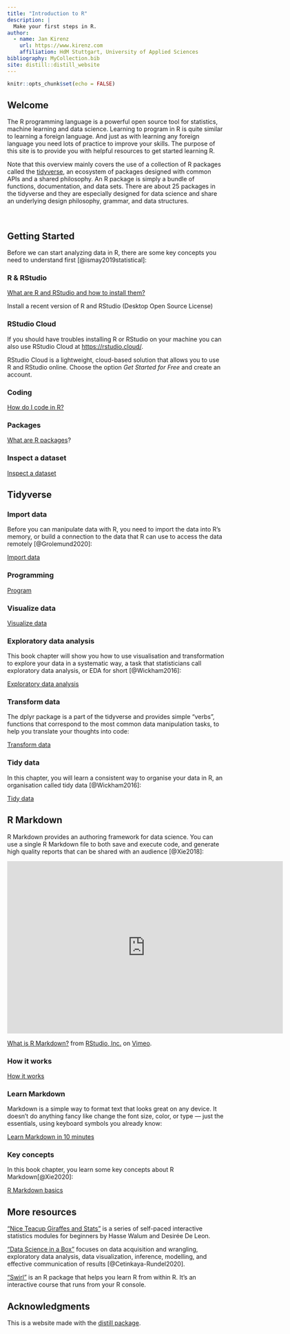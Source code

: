 ```yaml
---
title: "Introduction to R"
description: |
  Make your first steps in R. 
author:
  - name: Jan Kirenz
    url: https://www.kirenz.com
    affiliation: HdM Stuttgart, University of Applied Sciences
bibliography: MyCollection.bib
site: distill::distill_website
---
```


```r
knitr::opts_chunk$set(echo = FALSE)

```


## Welcome  

The R programming language is a powerful open source tool for statistics, machine learning and data science. Learning to program in R is quite similar to learning a foreign language. And just as with learning any foreign language you need lots of practice to improve your skills. The purpose of this site is to provide you with helpful resources to get started learning R. 

Note that this overview mainly covers the use of a collection of R packages called the [tidyverse](https://www.tidyverse.org), an ecosystem of packages designed with common APIs and a shared philosophy. An R package is simply a bundle of functions, documentation, and data sets. There are about 25 packages in the tidyverse and they are especially designed for data science and share an underlying design philosophy, grammar, and data structures.




\

## Getting Started 

Before we can start analyzing data in R, there are some key concepts you need to understand first [@ismay2019statistical]:

### R & RStudio

[What are R and RStudio and how to install them?](https://moderndive.netlify.app/1-1-r-rstudio.html)

<aside>
Install a recent version of R and RStudio (Desktop Open Source License)
</aside>


### RStudio Cloud

If you should have troubles installing R or RStudio on your machine you can also use RStudio Cloud at <https://rstudio.cloud/>. 

RStudio Cloud is a lightweight, cloud-based solution that allows you to use R and RStudio online. Choose the option _Get Started for Free_ and create an account.


### Coding

[How do I code in R?](https://moderndive.netlify.app/1-2-code.html)

### Packages

[What are R packages](https://moderndive.netlify.app/1-3-packages.html)?


### Inspect a dataset

[Inspect a dataset](https://moderndive.netlify.app/1-4-nycflights13.html)


## Tidyverse

### Import data

Before you can manipulate data with R, you need to import the data into R’s memory, or build a connection to the data that R can use to access the data remotely [@Grolemund2020]:

[Import data](https://rstudio-education.github.io/tidyverse-cookbook/import.html)


### Programming

[Program](https://rstudio-education.github.io/tidyverse-cookbook/program.html)

### Visualize data


[Visualize data](https://rstudio-education.github.io/tidyverse-cookbook/visualize-data.html)

### Exploratory data analysis

This book chapter will show you how to use visualisation and transformation to explore your data in a systematic way, a task that statisticians call exploratory data analysis, or EDA for short [@Wickham2016]:

[Exploratory data analysis](https://r4ds.had.co.nz/exploratory-data-analysis.html)

### Transform data

The dplyr package is a part of the tidyverse and provides simple “verbs”, functions that correspond to the most common data manipulation tasks, to help you translate your thoughts into code: 

[Transform data](https://dplyr.tidyverse.org/articles/dplyr.html)


### Tidy data

In this chapter, you will learn a consistent way to organise your data in R, an organisation called tidy data [@Wickham2016]:

[Tidy data](https://r4ds.had.co.nz/tidy-data.html)



## R Markdown


R Markdown provides an authoring framework for data science. You can use a single R Markdown file to both
save and execute code, and generate high quality reports that can be shared with an audience [@Xie2018]:


<iframe src="https://player.vimeo.com/video/178485416?color=428bca&title=0&byline=0&portrait=0" width="640" height="400" frameborder="0" allow="autoplay; fullscreen" allowfullscreen></iframe>
<p><a href="https://vimeo.com/178485416">What is R Markdown?</a> from <a href="https://vimeo.com/rstudioinc">RStudio, Inc.</a> on <a href="https://vimeo.com">Vimeo</a>.</p>


### How it works

[How it works](https://rmarkdown.rstudio.com/lesson-2.html)

### Learn Markdown

Markdown is a simple way to format text that looks great on any device. It doesn’t do anything fancy like change the font size, color, or type — just the essentials, using keyboard symbols you already know:

[Learn Markdown in 10 minutes](https://commonmark.org/help/)

### Key concepts

In this book chapter, you learn some key concepts about R Markdown[@Xie2020]:

[R Markdown basics](https://bookdown.org/yihui/rmarkdown-cookbook/basics.html)




## More resources

["Nice Teacup Giraffes and Stats"](https://tinystats.github.io/teacups-giraffes-and-statistics/) is a series of self-paced interactive statistics modules for beginners by Hasse Walum and Desirée De Leon.

["Data Science in a Box"](https://datasciencebox.org) focuses on data acquisition and wrangling, exploratory data analysis, data visualization, inference, modelling, and effective communication of results [@Cetinkaya-Rundel2020]. 


["Swirl"](https://swirlstats.com/students.html) is an R package that helps you learn R from within R. It’s an interactive course that runs from your R console.


## Acknowledgments {.appendix}

This is a website made with the [distill package](https://rstudio.github.io/distill/).

